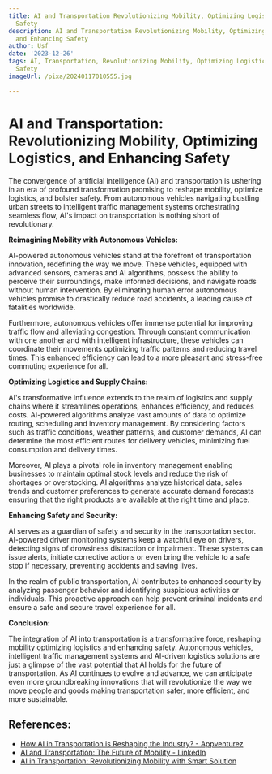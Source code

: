 ```yaml
---
title: AI and Transportation Revolutionizing Mobility, Optimizing Logistics, and Enhancing
  Safety
description: AI and Transportation Revolutionizing Mobility, Optimizing Logistics,
  and Enhancing Safety
author: Usf
date: '2023-12-26'
tags: AI, Transportation, Revolutionizing Mobility, Optimizing Logistics, Enhancing
  Safety
imageUrl: /pixa/20240117010555.jpg

---
```

# AI and Transportation: Revolutionizing Mobility, Optimizing Logistics, and Enhancing Safety

The convergence of artificial intelligence (AI) and transportation is ushering in an  era of profound transformation promising to  reshape mobility, optimize logistics, and  bolster safety. From autonomous vehicles navigating bustling urban streets to intelligent traffic management systems orchestrating seamless flow, AI's impact on transportation is nothing short of revolutionary.

**Reimagining Mobility with Autonomous Vehicles:**

AI-powered autonomous vehicles stand at  the forefront of transportation innovation, redefining the way we move. These vehicles,  equipped  with advanced  sensors, cameras and  AI algorithms, possess the  ability to perceive their surroundings, make informed decisions, and navigate roads without human intervention. By eliminating  human error autonomous vehicles promise to drastically reduce road accidents, a leading cause  of fatalities worldwide.

Furthermore, autonomous vehicles offer immense potential for improving traffic flow and  alleviating congestion.  Through constant communication with one another and with intelligent infrastructure,  these vehicles can coordinate their movements optimizing traffic patterns and reducing travel times. This  enhanced efficiency can lead to a  more pleasant  and stress-free commuting experience for all.

**Optimizing Logistics and Supply  Chains:**

AI's transformative influence extends to the realm of logistics and supply chains where it  streamlines operations, enhances  efficiency,  and reduces costs. AI-powered algorithms analyze vast amounts of data  to optimize routing, scheduling and inventory management. By considering factors such as traffic conditions, weather patterns, and customer demands, AI can determine the  most  efficient routes for delivery vehicles, minimizing fuel consumption  and delivery times.

Moreover, AI plays a pivotal role in inventory  management enabling businesses to maintain optimal stock levels and reduce the risk of shortages or overstocking. AI algorithms analyze historical data, sales trends and customer preferences to generate accurate demand forecasts ensuring that the right products are available at the  right time and place.

**Enhancing Safety and  Security:**

AI  serves as a guardian of safety and security in the transportation sector. AI-powered driver monitoring systems  keep a watchful eye  on drivers, detecting signs of drowsiness distraction or impairment. These systems can issue alerts, initiate corrective actions or even bring  the vehicle to a safe stop if necessary, preventing accidents and saving lives.

In the realm of public transportation, AI contributes to enhanced security by analyzing passenger  behavior and identifying suspicious activities or individuals. This proactive approach can help prevent criminal incidents  and ensure a  safe and secure travel experience for all.

**Conclusion:**

The integration of  AI into transportation  is a transformative force, reshaping mobility optimizing logistics and  enhancing safety. Autonomous vehicles, intelligent  traffic management systems  and AI-driven logistics solutions are just a glimpse of the  vast potential that AI holds for the future of transportation.  As AI continues to evolve and advance, we can anticipate even  more groundbreaking innovations that will revolutionize the way we move  people  and goods making transportation safer, more efficient, and more sustainable.

## References:
- [How AI in Transportation is Reshaping the Industry? - Appventurez](https://www.appventurez.com/blog/ai-in-transportation)
- [AI and Transportation: The Future of Mobility - LinkedIn](https://www.linkedin.com/pulse/ai-transportation-future-mobility-qitcompany)
- [AI in Transportation: Revolutionizing Mobility with Smart Solution](https://www.bbntimes.com/technology/ai-in-transportation-revolutionizing-mobility-with-smart-solution)
